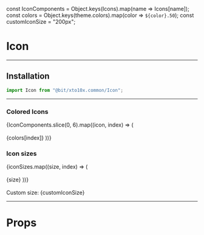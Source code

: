 const IconComponents = Object.keys(Icons).map(name => Icons[name]);
const colors = Object.keys(theme.colors).map(color => `${color}.50`);
const customIconSize = "200px";

<Meta title="Atoms/Icon" component={Icon}/>

# Icon

----

## Installation

```jsx
import Icon from "@bit/xto10x.common/Icon";
```

----

### Colored Icons

<Preview>
  <Story name="Colored Icons">
    <Box
      display="grid"
      gridTemplateColumns="repeat(auto-fill, minmax(150px, 1fr))"
      gridGap="30px"
      justifyContent="start"
      alignItems="end"
    >
        <Box display="grid" gridAutoFlow="column" gridGap="20px">
          {IconComponents.slice(0, 6).map((icon, index) => (
            <Box>
              <Icon color={colors[index]} icon={icon} size="icons.l" />
              <br />
              <br />
              <Text type="label">{colors[index]}</Text>
            </Box>
          ))}
        </Box>
    </Box>
  </Story>
</Preview>

### Icon sizes

<Preview>
  <Story name="Sizes">
    <Box
      display="grid"
      gridTemplateColumns="repeat(auto-fill, minmax(150px, 1fr))"
      gridGap="30px"
      justifyContent="start"
      alignItems="end"
    >
        <Box display="grid"
        gridAutoFlow="column"
         gridGap="20px"
         justifyContent="start"
               alignItems="end" textAlign="center">
          {iconSizes.map((size, index) => (
            <Box>
              <Icon size={size} icon={IconComponents[0]} />
              <br />
              <br />
              <Text type="label">{size}</Text>
            </Box>
          ))}
          <Box>
            <Icon size={customIconSize} icon={IconComponents[0]}/>
            <br />
            <br />
            <Text type="label">Custom size: {customIconSize}</Text>
          </Box>
        </Box>
    </Box>
  </Story>
</Preview>

----

# Props

<Props of={Icon} />